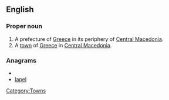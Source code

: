 {{also|pella}}
==English==

===Proper noun===
{{en-proper noun}}

# A prefecture of [[Greece]] in its periphery of [[Central Macedonia]].
# A [[town]] of [[Greece]] in [[Central Macedonia]].

===Anagrams===
* {{alphagram|aellp}}
* [[lapel#English|lapel]]


[[Category:Towns]]